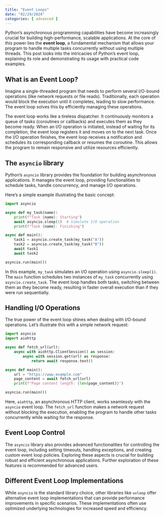 ```yaml
---
title: "Event Loops"
date: "02/29/2024"
categories: [ advanced ]
---
```



Python's asynchronous programming capabilities have become increasingly crucial for building high-performance, scalable applications. At the core of this power lies the **event loop**, a fundamental mechanism that allows your program to handle multiple tasks concurrently without using multiple threads.  This post looks into the intricacies of Python's event loop, explaining its role and demonstrating its usage with practical code examples.


## What is an Event Loop?

Imagine a single-threaded program that needs to perform several I/O-bound operations (like network requests or file reads). Traditionally, each operation would block the execution until it completes, leading to slow performance.  The event loop solves this by efficiently managing these operations.

The event loop works like a tireless dispatcher. It continuously monitors a queue of tasks (coroutines or callbacks) and executes them as they become ready. When an I/O operation is initiated, instead of waiting for its completion, the event loop registers it and moves on to the next task. Once the I/O operation finishes, the event loop receives a notification and schedules its corresponding callback or resumes the coroutine.  This allows the program to remain responsive and utilize resources efficiently.


## The `asyncio` library

Python's `asyncio` library provides the foundation for building asynchronous applications. It manages the event loop, providing functionalities to schedule tasks, handle concurrency, and manage I/O operations.

Here's a simple example illustrating the basic concept:


```python
import asyncio

async def my_task(name):
    print(f"Task {name}: Starting")
    await asyncio.sleep(1)  # Simulate I/O operation
    print(f"Task {name}: Finishing")

async def main():
    task1 = asyncio.create_task(my_task("A"))
    task2 = asyncio.create_task(my_task("B"))
    await task1
    await task2

asyncio.run(main())
```

In this example, `my_task` simulates an I/O operation using `asyncio.sleep(1)`.  The `main` function schedules two instances of `my_task` concurrently using `asyncio.create_task`. The event loop handles both tasks, switching between them as they become ready, resulting in faster overall execution than if they were run sequentially.


## Handling I/O Operations

The true power of the event loop shines when dealing with I/O-bound operations. Let's illustrate this with a simple network request:

```python
import asyncio
import aiohttp

async def fetch_url(url):
    async with aiohttp.ClientSession() as session:
        async with session.get(url) as response:
            return await response.text()

async def main():
    url = "https://www.example.com"
    page_content = await fetch_url(url)
    print(f"Page content length: {len(page_content)}")

asyncio.run(main())
```

Here, `aiohttp`, an asynchronous HTTP client, works seamlessly with the `asyncio` event loop.  The `fetch_url` function makes a network request without blocking the execution, enabling the program to handle other tasks concurrently while waiting for the response.


##  Event Loop Control

The `asyncio` library also provides advanced functionalities for controlling the event loop, including setting timeouts, handling exceptions, and creating custom event loop policies.  Exploring these aspects is crucial for building robust and efficient asynchronous applications.  Further exploration of these features is recommended for advanced users.



##  Different Event Loop Implementations

While `asyncio` is the standard library choice, other libraries like `uvloop` offer alternative event loop implementations that can provide performance improvements in specific scenarios.  These implementations often use optimized underlying technologies for increased speed and efficiency.

